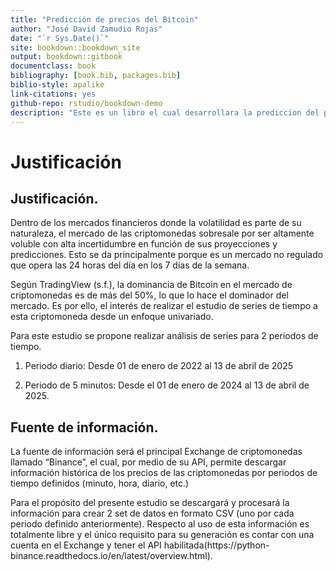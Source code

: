 ```yaml
--- 
title: "Predicción de precios del Bitcoin"
author: "José David Zamudio Rojas"
date: "`r Sys.Date()`"
site: bookdown::bookdown_site
output: bookdown::gitbook
documentclass: book
bibliography: [book.bib, packages.bib]
biblio-style: apalike
link-citations: yes
github-repo: rstudio/bookdown-demo
description: "Este es un libro el cual desarrollara la prediccion del precio del Bitcoin en 2 periodos de tiempo"
---
```



# Justificación

## Justificación.

Dentro de los mercados financieros donde la volatilidad es parte de su naturaleza, el mercado de las criptomonedas sobresale por ser altamente voluble con alta incertidumbre en función de sus proyecciones y predicciones. Esto se da principalmente porque es un mercado no regulado que opera las 24 horas del día en los 7 días de la semana.

Según TradingView (s.f.), la dominancia de Bitcoin en el mercado de criptomonedas es de más del 50%, lo que lo hace el dominador del mercado. Es por ello, el interés de realizar el estudio de series de tiempo a esta criptomoneda desde un enfoque univariado.

Para este estudio se propone realizar análisis de series para 2 periodos de tiempo.

1. Periodo diario: Desde 01 de enero de 2022 al 13 de abril de 2025

2. Periodo de 5 minutos: Desde el 01 de enero de 2024 al 13 de abril de 2025.

## Fuente de información.

La fuente de información será el principal Exchange de criptomonedas llamado “Binance”, el cual, por medio de su API, permite descargar información histórica de los precios de las criptomonedas por periodos de tiempo definidos (minuto, hora, diario, etc.)

Para el propósito del presente estudio se descargará y procesará la información para crear 2 set de datos en formato CSV (uno por cada periodo definido anteriormente).
Respecto al uso de esta información es totalmente libre y el único requisito para su generación es contar con una cuenta en el Exchange y tener el API habilitada(https://python-binance.readthedocs.io/en/latest/overview.html).
